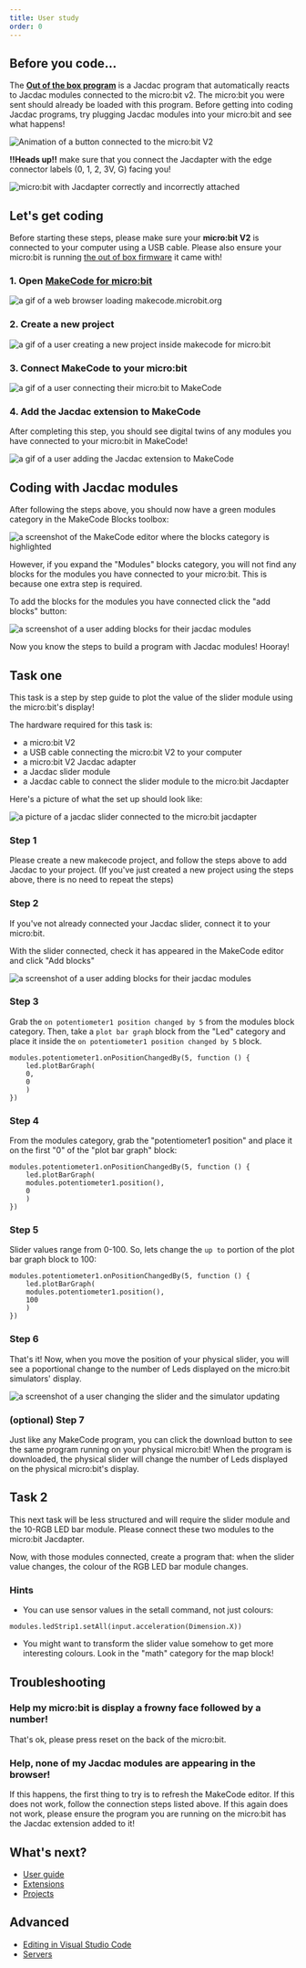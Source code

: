 ```yaml
---
title: User study
order: 0
---
```


## Before you code...

The **[Out of the box program](/hardware/kit/oob/)** is a Jacdac program
that automatically reacts to Jacdac modules connected to the micro:bit v2. The micro:bit you were sent should already be loaded with this program.
Before getting into coding Jacdac programs, try plugging Jacdac modules into your micro:bit and see what happens!

![Animation of a button connected to the micro:bit V2](../../../hardware/kit/oob.gif)

**!!Heads up!!** make sure that you connect the Jacdapter with the edge connector labels (0, 1, 2, 3V, G) facing you!

![micro:bit with Jacdapter correctly and incorrectly attached](../jacback.jpg)

## Let's get coding

Before starting these steps, please make sure your **micro:bit V2** is connected to your computer using a USB cable. Please also ensure your micro:bit is running [the out of box firmware](/hardware/kit/oob/) it came with!

### 1. Open [MakeCode for micro:bit](https://makecode.microbit.org/)

![a gif of a web browser loading makecode.microbit.org](./makecode-open.gif)

### 2. Create a new project

![a gif of a user creating a new project inside makecode for micro:bit](./makecode-new-project.gif)

### 3. Connect MakeCode to your micro:bit

![a gif of a user connecting their micro:bit to MakeCode](./makecode-connect-microbit.gif)

### 4. Add the Jacdac extension to MakeCode

After completing this step, you should see digital twins of any modules you have connected to your micro:bit in MakeCode!

![a gif of a user adding the Jacdac extension to MakeCode](./makecode-add-jacdac-slider.gif)

## Coding with Jacdac modules

After following the steps above, you should now have a green modules category in the MakeCode Blocks toolbox:

![a screenshot of the MakeCode editor where the blocks category is highlighted](./blocks-highlight.png)

However, if you expand the "Modules" blocks category, you will not find any blocks for the modules you have connected to your micro:bit. This is because one extra step is required.

To add the blocks for the modules you have connected click the "add blocks" button:

![a screenshot of a user adding blocks for their jacdac modules](./makecode-add-slider-blocks.gif)

Now you know the steps to build a program with Jacdac modules! Hooray!

## Task one

This task is a step by step guide to plot the value of the slider module using the micro:bit's display!

The hardware required for this task is:

-   a micro:bit V2
-   a USB cable connecting the micro:bit V2 to your computer
-   a micro:bit V2 Jacdac adapter
-   a Jacdac slider module
-   a Jacdac cable to connect the slider module to the micro:bit Jacdapter

Here's a picture of what the set up should look like:

![a picture of a jacdac slider connected to the micro:bit jacdapter](./microbit-and-slider.jpg)

### Step 1

Please create a new makecode project, and follow the steps above to add Jacdac to your project. (If you've just created a new project using the steps above, there is no need to repeat the steps)

### Step 2

If you've not already connected your Jacdac slider, connect it to your micro:bit.

With the slider connected, check it has appeared in the MakeCode editor and click "Add blocks"

![a screenshot of a user adding blocks for their jacdac modules](./makecode-add-slider-blocks.gif)

### Step 3

Grab the `on potentiometer1 position changed by 5` from the modules block category. Then, take a `plot bar graph` block from the "Led" category and place it inside the `on potentiometer1 position changed by 5` block.

```blocks
modules.potentiometer1.onPositionChangedBy(5, function () {
    led.plotBarGraph(
    0,
    0
    )
})
```

### Step 4

From the modules category, grab the "potentiometer1 position" and place it on the first "0" of the "plot bar graph" block:

```blocks
modules.potentiometer1.onPositionChangedBy(5, function () {
    led.plotBarGraph(
    modules.potentiometer1.position(),
    0
    )
})
```

### Step 5

Slider values range from 0-100. So, lets change the `up to` portion of the plot bar graph block to 100:

```blocks
modules.potentiometer1.onPositionChangedBy(5, function () {
    led.plotBarGraph(
    modules.potentiometer1.position(),
    100
    )
})
```

### Step 6

That's it! Now, when you move the position of your physical slider, you will see a poportional change to the number of Leds displayed on the micro:bit simulators' display.

![a screenshot of a user changing the slider and the simulator updating](./makecode-slider-proportional-change.gif)

### (optional) Step 7

Just like any MakeCode program, you can click the download button to see the same program running on your physical micro:bit! When the program is downloaded, the physical slider will change the number of Leds displayed on the physical micro:bit's display.

## Task 2

This next task will be less structured and will require the slider module and the 10-RGB LED bar module. Please connect these two modules to the micro:bit Jacdapter.

Now, with those modules connected, create a program that: when the slider value changes, the colour of the RGB LED bar module changes.

### Hints

-   You can use sensor values in the setall command, not just colours:

```blocks
modules.ledStrip1.setAll(input.acceleration(Dimension.X))
```

-   You might want to transform the slider value somehow to get more interesting colours. Look in the "math" category for the map block!

## Troubleshooting

### Help my micro:bit is display a frowny face followed by a number!

That's ok, please press reset on the back of the micro:bit.

### Help, none of my Jacdac modules are appearing in the browser!

If this happens, the first thing to try is to refresh the MakeCode editor. If this does not work, follow the connection steps listed above. If this again does not work, please ensure the program you are running on the micro:bit has the Jacdac extension added to it!

## What's next?

-   [User guide](/clients/makecode/user-guide/)
-   [Extensions](/clients/makecode/extensions/)
-   [Projects](/clients/makecode/projects/)

## Advanced

-   [Editing in Visual Studio Code](/clients/makecode/code/)
-   [Servers](/clients/makecode/servers/)
